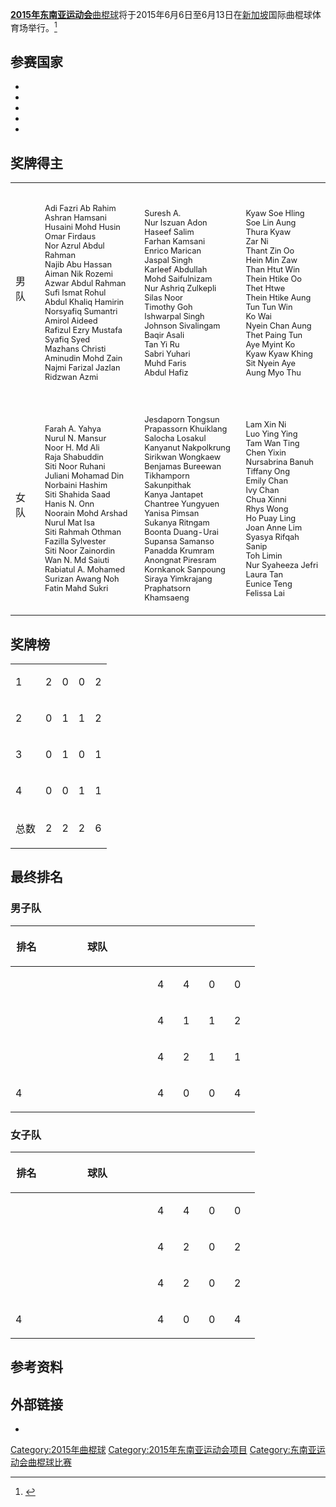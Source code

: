 '''[[2015年东南亚运动会|2015年东南亚运动会]]'''[[曲棍球|曲棍球]]将于2015年6月6日至6月13日在[[新加坡|新加坡]]国际曲棍球体育场举行。<ref>{{cite web |title=2015年东南亚运动会曲棍球比赛 |url=https://www.seagames2015.com/the-games/sports/hockey |website=seagames2015.com |deadurl=yes |archiveurl=https://web.archive.org/web/20150402151148/https://www.seagames2015.com/the-games/sports/hockey |archivedate=2015-04-02 |accessdate=2015-06-01 }}</ref>

==参赛国家==
*{{flagIOC2|INA|2015年东南亚运动会|18}}
*{{flagIOC2|MAS|2015年东南亚运动会|36}}
*{{flagIOC2|MYA|2015年东南亚运动会|18}}
*{{flagIOC2|SIN|2015年东南亚运动会|36}}
*{{flagIOC2|THA|2015年东南亚运动会|36}}

==奖牌得主==
{|{{MedalistTable|type=项目}}
|-
|男队
|{{flagIOC2team|MAS|2015年东南亚运动会}}<span style="font-size:80%"><br/>Adi Fazri Ab Rahim<br/>Ashran Hamsani<br/>Husaini Mohd Husin<br/>Omar Firdaus<br/>Nor Azrul Abdul Rahman<br/>Najib Abu Hassan<br/>Aiman Nik Rozemi<br/>Azwar Abdul Rahman<br/>Sufi Ismat Rohul<br/>Abdul Khaliq Hamirin<br/>Norsyafiq Sumantri<br/>Amirol Aideed<br/>Rafizul Ezry Mustafa<br/>Syafiq Syed<br/>Mazhans Christi<br/>Aminudin Mohd Zain<br/>Najmi Farizal Jazlan<br/>Ridzwan Azmi</span>
|{{flagIOC2team|SIN|2015年东南亚运动会}}<span style="font-size:80%"><br/>Suresh A.<br/>Nur Iszuan Adon<br/>Haseef Salim<br/>Farhan Kamsani<br/>Enrico Marican<br/>Jaspal Singh<br/>Karleef Abdullah<br/>Mohd Saifulnizam<br/>Nur Ashriq Zulkepli<br/>Silas Noor<br/>Timothy Goh<br/>Ishwarpal Singh<br/>Johnson Sivalingam<br/>Baqir Asali<br/>Tan Yi Ru<br/>Sabri Yuhari<br/>Muhd Faris<br/>Abdul Hafiz</span>
|{{flagIOC2team|MYA|2015年东南亚运动会}}<span style="font-size:80%"><br/>Kyaw Soe Hling<br/>Soe Lin Aung<br/>Thura Kyaw<br/>Zar Ni<br/>Thant Zin Oo<br/>Hein Min Zaw<br/>Than Htut Win<br/>Thein Htike Oo<br/>Thet Htwe<br/>Thein Htike Aung<br/>Tun Tun Win<br/>Ko Wai<br/>Nyein Chan Aung<br/>Thet Paing Tun<br/>Aye Myint Ko<br/>Kyaw Kyaw Khing<br/>Sit Nyein Aye<br/>Aung Myo Thu</span>
|-
|女队
|{{flagIOC2team|MAS|2015年东南亚运动会}}<span style="font-size:80%"><br/>Farah A. Yahya<br/>Nurul N. Mansur<br/>Noor H. Md Ali<br/>Raja Shabuddin<br/>Siti Noor Ruhani<br/>Juliani Mohamad Din<br/>Norbaini Hashim<br/>Siti Shahida Saad<br/>Hanis N. Onn<br/>Noorain Mohd Arshad<br/>Nurul Mat Isa<br/>Siti Rahmah Othman<br/>Fazilla Sylvester<br/>Siti Noor Zainordin<br/>Wan N. Md Saiuti<br/>Rabiatul A. Mohamed<br/>Surizan Awang Noh<br/>Fatin Mahd Sukri</span>
|{{flagIOC2team|THA|2015年东南亚运动会}}<span style="font-size:80%"><br/>Jesdaporn Tongsun<br/>Prapassorn Khuiklang<br/>Salocha Losakul<br/>Kanyanut Nakpolkrung<br/>Sirikwan Wongkaew<br/>Benjamas Bureewan<br/>Tikhamporn Sakunpithak<br/>Kanya Jantapet<br/>Chantree Yungyuen<br/>Yanisa Pimsan<br/>Sukanya Ritngam<br/>Boonta Duang-Urai<br/>Supansa Samanso<br/>Panadda Krumram<br/>Anongnat Piresram<br/>Kornkanok Sanpoung<br/>Siraya Yimkrajang<br/>Praphatsorn Khamsaeng</span>
|{{flagIOC2team|SIN|2015年东南亚运动会}}<span style="font-size:80%"><br/>Lam Xin Ni<br/>Luo Ying Ying<br/>Tam Wan Ting<br/>Chen Yixin<br/>Nursabrina Banuh<br/>Tiffany Ong<br/>Emily Chan<br/>Ivy Chan<br/>Chua Xinni<br/>Rhys Wong<br/>Ho Puay Ling<br/>Joan Anne Lim<br/>Syasya Rifqah Sanip<br/>Toh Limin<br/>Nur Syaheeza Jefri<br/>Laura Tan<br/>Eunice Teng<br/>Felissa Lai</span>
|}

==奖牌榜==
{| {{RankedMedalTable|nation-width=200px}}
|-
|1||align=left| {{flagIOC2team|MAS|2015年东南亚运动会}}  || 2 || 0 || 0 || 2
|-style="background:#ccccff;"
|2||align=left| {{flagIOC2team|SIN|2015年东南亚运动会}}  || 0 || 1 || 1 || 2
|-
|3||align=left| {{flagIOC2team|THA|2015年东南亚运动会}}  || 0 || 1 || 0 || 1
|-
|4||align=left| {{flagIOC2team|MYA|2015年东南亚运动会}}  || 0 || 0 || 1 || 1
|-
!colspan=2| 总数 || 2 || 2 || 2 || 6
|}

==最终排名==
===男子队===
{| class="wikitable" style="text-align:center; font-size:90%;"
!width=35|排名
!width=160|球队
!width=25|{{Tooltip|赛|赛}}
!width=25|{{Tooltip|胜|胜局}}
!width=25|{{Tooltip|和|和局}}
!width=25|{{Tooltip|负|败局}}
|-
|{{Gold1}}
| align="left"|{{flagIOC2team|MAS|2015年东南亚运动会}}||4 ||4 ||0 ||0
|-
|{{Silver2}}
| align="left"|{{flagIOC2team|SIN|2015年东南亚运动会}}||4 ||1 ||1 ||2
|-
|{{Bronze3}}
| align="left"|{{flagIOC2team|MYA|2015年东南亚运动会}}||4 ||2 ||1 ||1
|-
| 4
| align="left"|{{flagIOC2team|THA|2015年东南亚运动会}}||4 ||0 ||0 ||4
|}

===女子队===
{| class="wikitable" style="text-align:center; font-size:90%;"
!width=35|排名
!width=160|球队
!width=25|{{Tooltip|赛|赛}}
!width=25|{{Tooltip|胜|胜局}}
!width=25|{{Tooltip|和|和局}}
!width=25|{{Tooltip|负|败局}}
|-
|{{Gold1}}
| align="left"|{{flagIOC2team|MAS|2015年东南亚运动会}}||4 ||4 ||0 ||0
|-
|{{Silver2}}
| align="left"|{{flagIOC2team|THA|2015年东南亚运动会}}||4 ||2 ||0 ||2
|-
|{{Bronze3}}
| align="left"|{{flagIOC2team|SIN|2015年东南亚运动会}}||4 ||2 ||0 ||2
|-
| 4
| align="left"|{{flagIOC2team|INA|2015年东南亚运动会}}||4 ||0 ||0 ||4
|}

==参考资料==
{{reflist}}

==外部链接==
*{{官方网站|https://www.seagames2015.com/the-games/competition-schedule}}

{{2015年东南亚运动会项目}}

[[Category:2015年曲棍球|Category:2015年曲棍球]]
[[Category:2015年东南亚运动会项目|Category:2015年东南亚运动会项目]]
[[Category:东南亚运动会曲棍球比赛|Category:东南亚运动会曲棍球比赛]]
